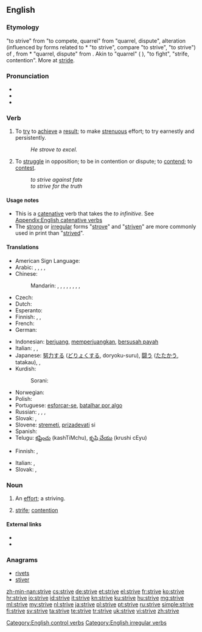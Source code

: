 ==English==

===Etymology===
{{etyl|enm|en}} {{term|striven|striven||lang=enm}} "to strive" from {{etyl|fro|en}} {{term|estriver|estriver||lang=fro}} "to compete, quarrel" from {{fro}} {{term|estrif|estrif||lang=fro}} "quarrel, dispute", alteration (influenced by {{etyl|gem|en}} forms related to {{etyl|frk|en}} *{{term||strīban||lang=frk}} "to strive", compare {{etyl|dum|-}} {{term|streven|streven||lang=dum}} "to strive", {{etyl|de|-}} {{term|streben|streben||lang=de}} "to strive") of {{fro}} {{term|estrit|estrit||lang=fro}}, from {{etyl|frk|en}} *{{term||strīd||lang=frk}} "quarrel, dispute" from {{etyl|gem-pro|en}} {{recons|strīdō||combat, strife|lang=gem-pro}}. Akin to {{etyl|goh|-}} {{term|strit|strīt||lang=goh}} "quarrel" ({{de}} {{term|Streit|Streit||lang=de}}), {{goh}} {{term|stritan|strītan||lang=goh}} "to fight", {{etyl|non|-}} {{term|strið|strīð||lang=non}} "strife, contention". More at [[stride]].

===Pronunciation===
* {{IPA|/ˈstɻaɪv/}}
* {{audio|En-us-strive.ogg|Audio (US)}}
* {{rhymes|aɪv}}

===Verb===
{{en-verb|strives|striving|'''[[strove]]''' or '''[[strived]]'''|'''[[striven]]''' or '''[[strived]]'''}}

# To [[try]] to [[achieve]] a [[result]]; to make [[strenuous]] effort; to try earnestly and persistently.
#: ''He strove to excel.''
# To [[struggle]] in opposition; to be in contention or dispute; to [[contend]]; to [[contest]].
#: ''to strive against fate''
#: ''to strive for the truth''

====Usage notes====
* This is a [[catenative]] verb that takes the ''to infinitive''. See [[Appendix:English catenative verbs]]
* The [[strong]] or [[irregular]] forms "[[strove]]" and "[[striven]]" are more commonly used in print than "[[strived]]".

====Translations====
{{trans-top|to try to achieve}}
* American Sign Language: {{tø|ase|S@NearInsideChesthigh-PalmAcross-S@NearInsideChesthigh-PalmAcross S@InsideChesthigh-PalmDown-S@InsideChesthigh-PalmDown}}
* Arabic: {{t-|ar|كافح|tr=kāfaHa}},  {{t-|ar|اجتهد|tr=iHtahada}},  {{t-|ar|ناضل|tr=nāDala}}, {{t-|ar|حرص|tr=HáraSa}}, {{t+|ar|جد|tr=jádda|sc=Arab}}
* Chinese:
*: Mandarin: {{t-|cmn|努力|tr=nǔlì|sc=Hani}},  {{t|cmn|奮鬥|sc=Hani}},  {{t|cmn|奋斗|tr=fèndòu|sc=Hani}},  {{t|cmn|殫力|sc=Hani}},  {{t|cmn|殚力|tr=dānlì|sc=Hani}},  {{t|cmn|力圖|sc=Hani}},  {{t|cmn|力图|tr=lìtú|sc=Hani}},  {{t-|cmn|掙|sc=Hani}},  {{t-|cmn|挣|tr=zhèng|sc=Hani}}
* Czech: {{t-|cs|usilovat}}
* Dutch: {{t+|nl|streven}}
* Esperanto: {{t+|eo|strebi}}
* Finnish: {{t+|fi|pyrkiä}}, {{t-|fi|ponnistella}}, {{t+|fi|yrittää}}
* French: {{t+|fr|s'efforcer}}
* German: {{t+|de|streben}}
{{trans-mid}}
* Indonesian: [[juang|berjuang]], [[juang|memperjuangkan]], [[susah payah|bersusah payah]]
* Italian: {{t-|it|sforzarsi}}, {{t+|it|cercare}}, {{t+|it|ambire}}
* Japanese: [[努力]]する ([[どりょく]]する, doryoku-suru), [[闘う]] ([[たたかう]], tatakau),  {{t-|ja|努める|tr=つとめる, tsutomeru}}, {{t+|ja|奮闘|alt=奮闘する|tr=ふんとうする, funtō-suru}}
* Kurdish:
*: Sorani: {{ku-Arab|[[تێکۆشان]]}}
* Norwegian: {{t-|no|streve}}
* Polish: {{t+|pl|starać się}}
* Portuguese: [[esforçar-se]], [[batalhar por algo]]
* Russian: {{t+|ru|стремиться|tr=stremít'sja}},  {{t+|ru|стараться|tr=starát'sja}},  {{t+|ru|бороться|tr=borót'sja}},  {{t-|ru|прилагать усилия|tr=prilagát' usílija}}
* Slovak: {{t+|sk|snažiť sa}}, {{t+|sk|usilovať sa}}
* Slovene: [[stremeti]], [[prizadevati]] si
* Spanish: {{t+|es|esforzarse}}
* Telugu: [[కష్టించు]] (kashTiMchu), [[కృషి చేయు]] (krushi cEyu)
{{trans-bottom}}

{{trans-top|to struggle in opposition}}
* Finnish: {{t+|fi|taistella}}, {{t+|fi|kamppailla}}
{{trans-mid}}
* Italian: {{t+|it|lottare}}, {{t-|it|battersi}}
* Slovak: {{t+|sk|čeliť}}, {{t+|sk|bojovať}}
{{trans-bottom}}

===Noun===
{{en-noun}}

# {{obsolete}} An [[effort]]; a striving.
#: {{rfquotek|Chapman}}
# {{obsolete}} [[strife]]; [[contention]]
#: {{rfquotek|Wyclif Bible (Luke xxi. 9)}}

====External links====
* {{R:Webster 1913}}
* {{R:Century 1911}}

===Anagrams===
* [[rivets#English|rivets]]
* [[stiver#English|stiver]]

[[Category:English control verbs]]
[[Category:English irregular verbs]]

[[zh-min-nan:strive]]
[[cs:strive]]
[[de:strive]]
[[et:strive]]
[[el:strive]]
[[fr:strive]]
[[ko:strive]]
[[hr:strive]]
[[io:strive]]
[[id:strive]]
[[it:strive]]
[[kn:strive]]
[[ku:strive]]
[[hu:strive]]
[[mg:strive]]
[[ml:strive]]
[[my:strive]]
[[nl:strive]]
[[ja:strive]]
[[pl:strive]]
[[pt:strive]]
[[ru:strive]]
[[simple:strive]]
[[fi:strive]]
[[sv:strive]]
[[ta:strive]]
[[te:strive]]
[[tr:strive]]
[[uk:strive]]
[[vi:strive]]
[[zh:strive]]